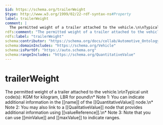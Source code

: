 ```yaml
---
$id: https://schema.org/trailerWeight
$type: http://www.w3.org/1999/02/22-rdf-syntax-ns#Property
label: trailerWeight
comment: |
  The permitted weight of a trailer attached to the vehicle.\n\nTypical unit code(s): KGM for kilogram, LBR for pound\n* Note 1: You can indicate additional information in the [[name]] of the [[QuantitativeValue]] node.\n* Note 2: You may also link to a [[QualitativeValue]] node that provides additional information using [[valueReference]].\n* Note 3: Note that you can use [[minValue]] and [[maxValue]] to indicate ranges.
rdfs:comment: "The permitted weight of a trailer attached to the vehicle.\\n\\nTypical unit code(s): KGM for kilogram, LBR for pound\\n* Note 1: You can indicate additional information in the [[name]] of the [[QuantitativeValue]] node.\\n* Note 2: You may also link to a [[QualitativeValue]] node that provides additional information using [[valueReference]].\\n* Note 3: Note that you can use [[minValue]] and [[maxValue]] to indicate ranges."
rdfs:label: "trailerWeight"
schema:contributor: "https://schema.org/docs/collab/Automotive_Ontology_Working_Group"
schema:domainIncludes: "https://schema.org/Vehicle"
schema:isPartOf: "https://auto.schema.org"
schema:rangeIncludes: "https://schema.org/QuantitativeValue"
---
```


# trailerWeight

The permitted weight of a trailer attached to the vehicle.\n\nTypical unit code(s): KGM for kilogram, LBR for pound\n* Note 1: You can indicate additional information in the [[name]] of the [[QuantitativeValue]] node.\n* Note 2: You may also link to a [[QualitativeValue]] node that provides additional information using [[valueReference]].\n* Note 3: Note that you can use [[minValue]] and [[maxValue]] to indicate ranges.

